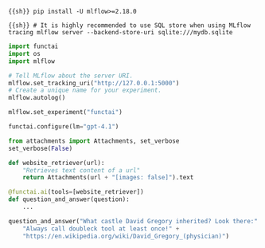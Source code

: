 ```{{sh}}
pip install -U mlflow>=2.18.0
```

```{{sh}}
# It is highly recommended to use SQL store when using MLflow tracing
mlflow server --backend-store-uri sqlite:///mydb.sqlite
```


```python
import functai
import os
import mlflow

# Tell MLflow about the server URI.
mlflow.set_tracking_uri("http://127.0.0.1:5000")
# Create a unique name for your experiment.
mlflow.autolog()

mlflow.set_experiment("functai")

functai.configure(lm="gpt-4.1")
```

```python
from attachments import Attachments, set_verbose
set_verbose(False)

def website_retriever(url):
    "Retrieves text content of a url"
    return Attachments(url + "[images: false]").text

@functai.ai(tools=[website_retriever])
def question_and_answer(question):
    ...

question_and_answer("What castle David Gregory inherited? Look there:" +
    "Always call doubleck tool at least once!" +
    "https://en.wikipedia.org/wiki/David_Gregory_(physician)")
```
